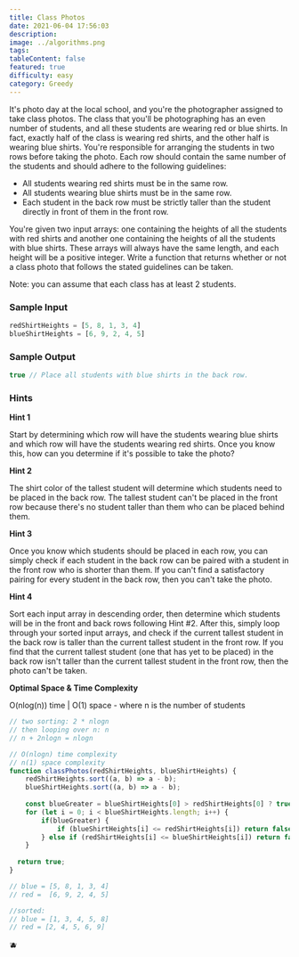 ```yaml
---
title: Class Photos
date: 2021-06-04 17:56:03
description:
image: ../algorithms.png
tags:
tableContent: false
featured: true
difficulty: easy
category: Greedy
---
```


It's photo day at the local school, and you're the photographer assigned to take class photos. The class that you'll be photographing has an even number of students, and all these students are wearing red or blue shirts. In fact, exactly half of the class is wearing red shirts, and the other half is wearing blue shirts. You're responsible for arranging the students in two rows before taking the photo. Each row should contain the same number of the students and should adhere to the following guidelines:

- All students wearing red shirts must be in the same row.
- All students wearing blue shirts must be in the same row.
- Each student in the back row must be strictly taller than the student directly in front of them in the front row.

You're given two input arrays: one containing the heights of all the students with red shirts and another one containing the heights of all the students with blue shirts. These arrays will always have the same length, and each height will be a positive integer. Write a function that returns whether or not a class photo that follows the stated guidelines can be taken.

Note: you can assume that each class has at least 2 students.

### Sample Input

```js
redShirtHeights = [5, 8, 1, 3, 4]
blueShirtHeights = [6, 9, 2, 4, 5]
```

### Sample Output

```js
true // Place all students with blue shirts in the back row.
```

### Hints

**Hint 1**

Start by determining which row will have the students wearing blue shirts and which row will have the students wearing red shirts. Once you know this, how can you determine if it's possible to take the photo?

**Hint 2**

The shirt color of the tallest student will determine which students need to be placed in the back row. The tallest student can't be placed in the front row because there's no student taller than them who can be placed behind them.

**Hint 3**

Once you know which students should be placed in each row, you can simply check if each student in the back row can be paired with a student in the front row who is shorter than them. If you can't find a satisfactory pairing for every student in the back row, then you can't take the photo.

**Hint 4**

Sort each input array in descending order, then determine which students will be in the front and back rows following Hint #2. After this, simply loop through your sorted input arrays, and check if the current tallest student in the back row is taller than the current tallest student in the front row. If you find that the current tallest student (one that has yet to be placed) in the back row isn't taller than the current tallest student in the front row, then the photo can't be taken.

**Optimal Space & Time Complexity**

O(nlog(n)) time | O(1) space - where n is the number of students

```js
// two sorting: 2 * nlogn
// then looping over n: n
// n + 2nlogn = nlogn

// O(nlogn) time complexity
// n(1) space complexity
function classPhotos(redShirtHeights, blueShirtHeights) {
	redShirtHeights.sort((a, b) => a - b);
	blueShirtHeights.sort((a, b) => a - b);
	
	const blueGreater = blueShirtHeights[0] > redShirtHeights[0] ? true : false;
	for (let i = 0; i < blueShirtHeights.length; i++) {
		if(blueGreater) {
			if (blueShirtHeights[i] <= redShirtHeights[i]) return false
		} else if (redShirtHeights[i] <= blueShirtHeights[i]) return false;
	}
	
  return true;
}

// blue = [5, 8, 1, 3, 4]
// red =  [6, 9, 2, 4, 5]

//sorted:
// blue = [1, 3, 4, 5, 8]
// red = [2, 4, 5, 6, 9]
```

🫐

